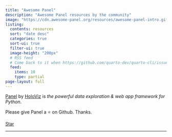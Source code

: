 ```yaml
---
title: "Awesome Panel"
description: "Awesome Panel resources by the community"
image: "https://cdn.awesome-panel.org/resources/awesome-panel-intro.gif"
listing:
  contents: resources
  sort: "date desc"
  categories: true
  sort-ui: true
  filter-ui: true
  image-height: "200px"
  # RSS feed
  # Come back to it when https://github.com/quarto-dev/quarto-cli/issues/7290 is resolved
  feed:
    items: 10
    type: partial
page-layout: full
---
```



[Panel](https://panel.holoviz.org) by [HoloViz](https://holoviz.org) is *the powerful data exploration & web app framework for Python*.

Please give Panel a ⭐ on Github. Thanks.

<script async defer src="https://buttons.github.io/buttons.js"></script>
<a class="github-button" href="https://github.com/holoviz/panel" data-color-scheme="no-preference: light; light: light; dark: dark;" data-icon="octicon-star" data-size="large" data-show-count="true" aria-label="Star holoviz/panel">Star</a>

---